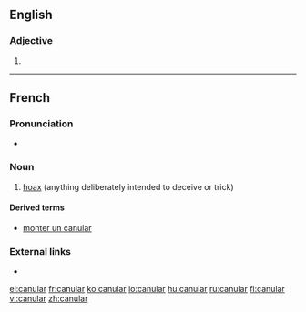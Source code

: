 ==English==

===Adjective===
{{en-adj}}

# {{alternative form of|cannular|lang=en}}

----

==French==
{{wikipedia|lang=fr}}

===Pronunciation===
* {{IPA|/ka.ny.laʁ/|lang=fr}}

===Noun===
{{fr-noun|m}}

# [[hoax]] (anything deliberately intended to deceive or trick)

====Derived terms====
* [[monter un canular]]

===External links===
* {{R:TLFi}}

[[el:canular]]
[[fr:canular]]
[[ko:canular]]
[[io:canular]]
[[hu:canular]]
[[ru:canular]]
[[fi:canular]]
[[vi:canular]]
[[zh:canular]]